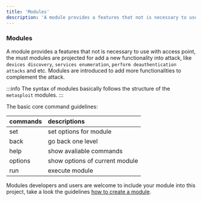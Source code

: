```yaml
---
title: 'Modules'
description: 'A module provides a features that not is necessary to use with access point.'
---
```


### Modules

A module provides a features that not is necessary to use with access point, the must modules are projected for add a new functionality into attack, like `devices discovery`, `services enumeration`, `perform deauthentication attacks` and etc.  Modules are introduced to add more functionalities to complement the attack. 

:::info
The syntax of modules basically follows the structure of the `metasploit` modules.
:::

The basic core command guidelines:

| commands | descriptions | 
|:-----------|:------------|
set  | set options for module
back  | go back one level
help  | show avaliable commands 
options  | show options of current module
run  | execute module

Modules developers and users are welcome to include your module into this project, take a look the guidelines [how to create a module](#development).
